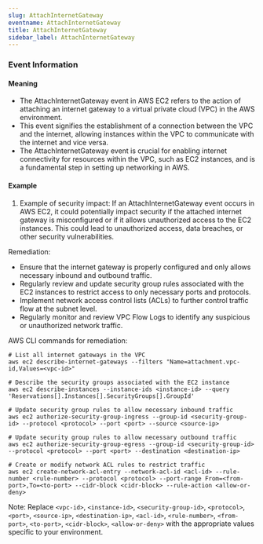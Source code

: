 ```yaml
--- 
slug: AttachInternetGateway
eventname: AttachInternetGateway
title: AttachInternetGateway
sidebar_label: AttachInternetGateway
---
```

                       


### Event Information

#### Meaning

- The AttachInternetGateway event in AWS EC2 refers to the action of attaching an internet gateway to a virtual private cloud (VPC) in the AWS environment.
- This event signifies the establishment of a connection between the VPC and the internet, allowing instances within the VPC to communicate with the internet and vice versa.
- The AttachInternetGateway event is crucial for enabling internet connectivity for resources within the VPC, such as EC2 instances, and is a fundamental step in setting up networking in AWS.

#### Example

1. Example of security impact: If an AttachInternetGateway event occurs in AWS EC2, it could potentially impact security if the attached internet gateway is misconfigured or if it allows unauthorized access to the EC2 instances. This could lead to unauthorized access, data breaches, or other security vulnerabilities.

Remediation:
- Ensure that the internet gateway is properly configured and only allows necessary inbound and outbound traffic.
- Regularly review and update security group rules associated with the EC2 instances to restrict access to only necessary ports and protocols.
- Implement network access control lists (ACLs) to further control traffic flow at the subnet level.
- Regularly monitor and review VPC Flow Logs to identify any suspicious or unauthorized network traffic.

AWS CLI commands for remediation:
```
# List all internet gateways in the VPC
aws ec2 describe-internet-gateways --filters "Name=attachment.vpc-id,Values=<vpc-id>"

# Describe the security groups associated with the EC2 instance
aws ec2 describe-instances --instance-ids <instance-id> --query 'Reservations[].Instances[].SecurityGroups[].GroupId'

# Update security group rules to allow necessary inbound traffic
aws ec2 authorize-security-group-ingress --group-id <security-group-id> --protocol <protocol> --port <port> --source <source-ip>

# Update security group rules to allow necessary outbound traffic
aws ec2 authorize-security-group-egress --group-id <security-group-id> --protocol <protocol> --port <port> --destination <destination-ip>

# Create or modify network ACL rules to restrict traffic
aws ec2 create-network-acl-entry --network-acl-id <acl-id> --rule-number <rule-number> --protocol <protocol> --port-range From=<from-port>,To=<to-port> --cidr-block <cidr-block> --rule-action <allow-or-deny>
```

Note: Replace `<vpc-id>`, `<instance-id>`, `<security-group-id>`, `<protocol>`, `<port>`, `<source-ip>`, `<destination-ip>`, `<acl-id>`, `<rule-number>`, `<from-port>`, `<to-port>`, `<cidr-block>`, `<allow-or-deny>` with the appropriate values specific to your environment.

 